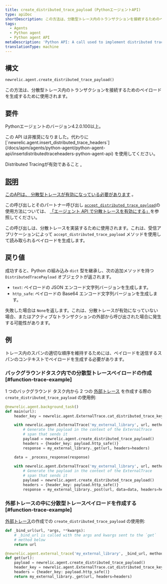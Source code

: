 ```yaml
---
title: create_distributed_trace_payload (PythonエージェントAPI)
type: apiDoc
shortDescription: この方法は、分散型トレース内のトランザクションを接続するためのペイロードを生成するために使用されます。
tags:
  - Agents
  - Python agent
  - Python agent API
metaDescription: 'Python API: A call used to implement distributed tracing.'
translationType: machine
---
```


## 構文

```py
newrelic.agent.create_distributed_trace_payload()
```

この方法は、分散型トレース内のトランザクションを接続するためのペイロードを生成するために使用されます。

## 要件

Pythonエージェントのバージョン4.2.0.100以上。

<Callout variant="caution">
  この API は非推奨になりました。代わりに [`newrelic.agent.insert_distributed_trace_headers`](/docs/apm/agents/python-agent/python-agent-api/insertdistributedtraceheaders-python-agent-api) を使用してください。
</Callout>

Distributed Tracingが有効であること [.](/docs/enable-distributed-tracing#python)

## [説明](/docs/enable-distributed-tracing#python)

[このAPIは、 ](/docs/enable-distributed-tracing#python)[分散型トレースが有効になっている必要があります](/docs/enable-distributed-tracing) 。

この呼び出しとそのパートナー呼び出し [`accept_distributed_trace_payload`](/docs/agents/python-agent/python-agent-api/accept_distributed_trace_payload)の使用方法については、 [「エージェント API で分散トレースを有効にする」](/docs/enable-distributed-tracing#agent-apis)を参照してください。

この呼び出しは、分散トレースを実装するために使用されます。これは、受信アプリケーションによって `accept_distributed_trace_payload` メソッドを使用して読み取られるペイロードを生成します。

## 戻り値

成功すると、Python の組み込み `dict` 型を継承し、次の追加メソッドを持つ `DistributedTracePayload` オブジェクトが返されます。

* `text`: ペイロードの JSON エンコード文字列バージョンを生成します。
* `http_safe`: ペイロードの Base64 エンコード文字列バージョンを生成します。

失敗した場合は `None`を返します。これは、分散トレースが有効になっていない場合、またはアクティブなトランザクションの外部から呼び出された場合に発生する可能性があります。

## 例

<Callout variant="important">
  トレース内のスパンの適切な順序を維持するためには、ペイロードを送信するスパンのコンテキストでペイロードを生成する必要があります。
</Callout>

### バックグラウンドタスク内での分散型トレースペイロードの作成 [#function-trace-example]

1 つのバックグラウンド タスク内から 2 つの [外部トレース](/docs/agents/python-agent/python-agent-api/external-trace) を作成する際の `create_distributed_trace_payload` の使用例:

```py
@newrelic.agent.background_task()
def main(url):
    header_key = newrelic.agent.ExternalTrace.cat_distributed_trace_key

    with newrelic.agent.ExternalTrace('my_external_library', url, method='GET'):
        # Generate the payload in the context of the ExternalTrace
        # span that sends it
        payload = newrelic.agent.create_distributed_trace_payload()
        headers = {header_key: payload.http_safe()}
        response = my_external_library._get(url, headers=headers)

    data = _process_response(response)
    
    with newrelic.agent.ExternalTrace('my_external_library', url, method='POST'):
        # Generate the payload in the context of the ExternalTrace
        # span that sends it
        payload = newrelic.agent.create_distributed_trace_payload()
        headers = {header_key: payload.http_safe()}
        response = my_external_library._post(url, data=data, headers=headers)
```

### 外部トレースの中に分散型トレースペイロードを作成する [#function-trace-example]

[外部トレース](/docs/agents/python-agent/python-agent-api/external-trace)の作成での `create_distributed_trace_payload` の使用例:

```py
def _bind_url(url, *args, **kwargs):
    # _bind_url is called with the args and kwargs sent to the `get`
    # method below
    return url

@newrelic.agent.external_trace('my_external_library', _bind_url, method='GET')
def get(url):
    payload = newrelic.agent.create_distributed_trace_payload()
    header_key = newrelic.agent.ExternalTrace.cat_distributed_trace_key
    headers = {header_key: payload.http_safe()}
    return my_external_library._get(url, headers=headers)
```
